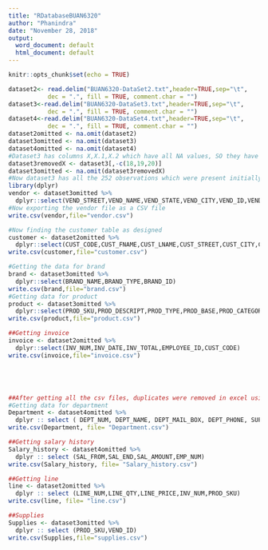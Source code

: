 ```yaml
---
title: "RDatabaseBUAN6320"
author: "Phanindra"
date: "November 28, 2018"
output:
  word_document: default
  html_document: default
---
```


```r
knitr::opts_chunk$set(echo = TRUE)
```



```r
dataset2<- read.delim("BUAN6320-DataSet2.txt",header=TRUE,sep="\t",
           dec = ".", fill = TRUE, comment.char = "")
dataset3<-read.delim("BUAN6320-DataSet3.txt",header=TRUE,sep="\t",
           dec = ".", fill = TRUE, comment.char = "")
dataset4<-read.delim("BUAN6320-DataSet4.txt",header=TRUE,sep="\t",
           dec = ".", fill = TRUE, comment.char = "")
dataset2omitted <- na.omit(dataset2)
dataset3omitted <- na.omit(dataset3)
dataset4omitted <- na.omit(dataset4)
#Dataset3 has columns X,X.1,X.2 which have all NA values, SO they have to be removed.
dataset3removedX <- dataset3[,-c(18,19,20)]
dataset3omitted <- na.omit(dataset3removedX)
#Now dataset3 has all the 252 observations which were present initially.
library(dplyr)
vendor <- dataset3omitted %>% 
  dplyr::select(VEND_STREET,VEND_NAME,VEND_STATE,VEND_CITY,VEND_ID,VEND_ZIP)
#Now exporting the vendor file as a CSV file
write.csv(vendor,file="vendor.csv")

#Now finding the customer table as designed 
customer <- dataset2omitted %>% 
  dplyr::select(CUST_CODE,CUST_FNAME,CUST_LNAME,CUST_STREET,CUST_CITY,CUST_STATE,CUST_ZIP,CUST_BALANCE)
write.csv(customer,file="customer.csv")

#Getting the data for brand
brand <- dataset3omitted %>% 
  dplyr::select(BRAND_NAME,BRAND_TYPE,BRAND_ID)
write.csv(brand,file="brand.csv")
#Getting data for product 
product <- dataset3omitted %>% 
  dplyr::select(PROD_SKU,PROD_DESCRIPT,PROD_TYPE,PROD_BASE,PROD_CATEGORY,PROD_PRICE,PROD_QOH,PROD_MIN,BRAND_ID)
write.csv(product,file="product.csv")

##Getting invoice
invoice <- dataset2omitted %>% 
  dplyr::select(INV_NUM,INV_DATE,INV_TOTAL,EMPLOYEE_ID,CUST_CODE)
write.csv(invoice,file="invoice.csv")





##After getting all the csv files, duplicates were removed in excel using remove duplicates in Data tab.
#Getting data for department
Department <- dataset4omitted %>% 
  dplyr :: select ( DEPT_NUM, DEPT_NAME, DEPT_MAIL_BOX, DEPT_PHONE, SUPV_EMP_NUM)
write.csv(Department, file= "Department.csv")

##Getting salary history 
Salary_history <- dataset4omitted %>% 
  dplyr :: select (SAL_FROM,SAL_END,SAL_AMOUNT,EMP_NUM)
write.csv(Salary_history, file= "Salary_history.csv")

##Getting line 
line <- dataset2omitted %>% 
  dplyr :: select (LINE_NUM,LINE_QTY,LINE_PRICE,INV_NUM,PROD_SKU)
write.csv(line, file= "line.csv")

##Supplies 
Supplies <- dataset3omitted %>% 
  dplyr :: select (PROD_SKU,VEND_ID)
write.csv(Supplies,file="supplies.csv")
```


